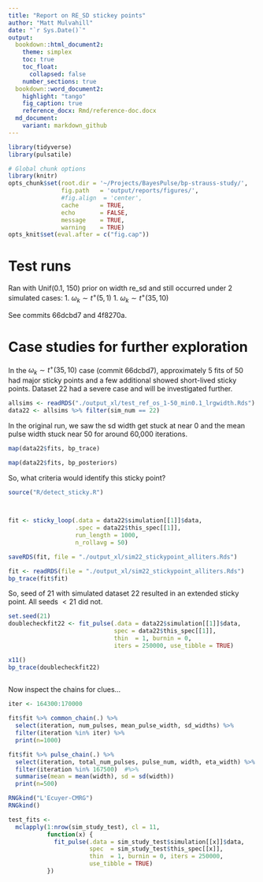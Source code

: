 ```yaml
---
title: "Report on RE_SD stickey points"
author: "Matt Mulvahill"
date: "`r Sys.Date()`"
output: 
  bookdown::html_document2:
    theme: simplex
    toc: true
    toc_float: 
      collapsed: false
    number_sections: true
  bookdown::word_document2: 
    highlight: "tango"
    fig_caption: true
    reference_docx: Rmd/reference-doc.docx
  md_document:
    variant: markdown_github
---
```



```r
library(tidyverse)
library(pulsatile)
```

```r
# Global chunk options 
library(knitr)
opts_chunk$set(root.dir = '~/Projects/BayesPulse/bp-strauss-study/',
               fig.path   = 'output/reports/figures/',
               #fig.align  = 'center',
               cache      = TRUE,
               echo       = FALSE,
               message    = TRUE,
               warning    = TRUE)
opts_knit$set(eval.after = c("fig.cap"))
```


# Test runs

Ran with Unif(0.1, 150) prior on width re\_sd and still occurred under 2
simulated cases:
1. $\omega_k \sim t^{+}(5, 1)$
1. $\omega_k \sim t^{+}(35, 10)$

See commits 66dcbd7 and 4f8270a.

# Case studies for further exploration

In the $\omega_k \sim t^{+}(35, 10)$ case (commit 66dcbd7), approximately 5
fits of 50 had major sticky points and a few additional showed short-lived
sticky points. Dataset 22 had a severe case and will be investigated further.

```r

allsims <- readRDS("./output_xl/test_ref_os_1-50_min0.1_lrgwidth.Rds")
data22 <- allsims %>% filter(sim_num == 22)

```

In the original run, we saw the sd width get stuck at near 0 and the mean pulse
width stuck near 50 for around 60,000 iterations.  

```r
map(data22$fits, bp_trace)
```
```r
map(data22$fits, bp_posteriors)
```

So, what criteria would identify this sticky point?

```r

source("R/detect_sticky.R")

  
```


```r


fit <- sticky_loop(.data = data22$simulation[[1]]$data,
                   .spec = data22$this_spec[[1]],
                   run_length = 1000,
                   n_rollavg = 50)

saveRDS(fit, file = "./output_xl/sim22_stickypoint_alliters.Rds")

fit <- readRDS(file = "./output_xl/sim22_stickypoint_alliters.Rds")
bp_trace(fit$fit)


```

So, seed of 21 with simulated dataset 22 resulted in an extended sticky point.
All seeds $<21$ did not.

```r
set.seed(21)
doublecheckfit22 <- fit_pulse(.data = data22$simulation[[1]]$data,
                              spec = data22$this_spec[[1]], 
                              thin  = 1, burnin = 0,
                              iters = 250000, use_tibble = TRUE)

x11()
bp_trace(doublecheckfit22)
     
```

Now inspect the chains for clues... 

```r

iter <- 164300:170000 

fit$fit %>% common_chain(.) %>%
  select(iteration, num_pulses, mean_pulse_width, sd_widths) %>%
  filter(iteration %in% iter) %>%
  print(n=1000)

fit$fit %>% pulse_chain(.) %>%
  select(iteration, total_num_pulses, pulse_num, width, eta_width) %>%
  filter(iteration %in% 167500)  #%>%
  summarise(mean = mean(width), sd = sd(width))
  print(n=500)

```







```r
RNGkind("L'Ecuyer-CMRG")
RNGkind()

test_fits <- 
  mclapply(1:nrow(sim_study_test), cl = 11, 
           function(x) {
             fit_pulse(.data = sim_study_test$simulation[[x]]$data, 
                       spec  = sim_study_test$this_spec[[x]], 
                       thin  = 1, burnin = 0, iters = 250000, 
                       use_tibble = TRUE)
           })
```


